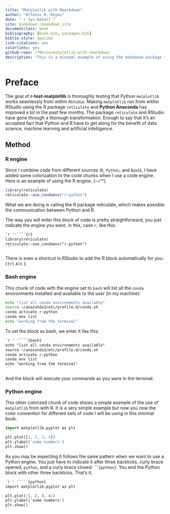 ```yaml
---
title: "Matplotlib with Rmarkdown"
author: "Alfonso R. Reyes"
date: "`r Sys.Date()`"
site: bookdown::bookdown_site
documentclass: book
bibliography: [book.bib, packages.bib]
biblio-style: apalike
link-citations: yes
colorlinks: yes
github-repo: /f0nzie/matplotlib-with-rmarkdown
description: "This is a minimal example of using the bookdown package to write a book. The output format for this example is bookdown::gitbook."
---
```


# Preface {.unnumbered}

The goal of **r-test-matplotlib** is thoroughly testing that Python `matplotlib` works seamlessly from within `RStudio`. Making `matplotlib` run from within RStudio using the R package `reticulate` and **Python Anaconda** has improved a lot in the past few months. The package `reticulate` and RStudio have gone through a thorough transformation. Enough to say that it's an accepted fact that Python and R have to get along for the benefit of data science, machine learning and artificial intelligence.

## Method {.unnumbered}

### R engine {.unnumbered}

Since I combine code from different sources (`R`, `Python`, and `Bash`), I have added some colorization to the code chunks when I use a code engine. Here is an example of using the R engine. {-=""}

```r
library(reticulate)
reticulate::use_condaenv("r-python")
```

What we are doing is calling the R package reticulate, which makes possible the communication between Python and R.

The way you will enter this block of code is pretty straightforward; you just indicate the engine you want, in this, case `r`, like this:

```` .markdown
`r ''````{r}
library(reticulate)
reticulate::use_condaenv("r-python")
```
````

There is even a shortcut in RStudio to add the R block automatically for you: `Ctrl` `Alt` `I`.

### Bash engine {.unnumbered}

This chunk of code with the engine set to `bash` will list all the `conda` environments installed and available to the user (in my machine):

```bash
echo "list all conda environments available"
source ~/anaconda3/etc/profile.d/conda.sh
conda activate r-python
conda env list
echo "working from the terminal"
```

To set the block as bash, we enter it like this:

```` .markdown
`r ' '````{bash}
echo "list all conda environments available"
source ~/anaconda3/etc/profile.d/conda.sh
conda activate r-python
conda env list
echo "working from the terminal"
```
````

And the block will execute your commands as you were in the terminal.

### Python engine {.unnumbered}

This other colorized chunk of code shows a simple example of the use of `matplotlib` from with R. It is a very simple example but now you now the color convention for different sets of code I will be using in this minimal book.

```python
import matplotlib.pyplot as plt

plt.plot([1, 2, 3, 4])
plt.ylabel('some numbers')
plt.show()
```

As you may be expecting it follows the same pattern when we want to use a Python engine. You just have to indicate it after three backticks, curly brace opened, `python`, and a curly brace closed: \`\`\``{python}`. You end the Python block with other three backticks. That's it.

```` .markdown
`r ' '````{python}
import matplotlib.pyplot as plt

plt.plot([1, 2, 3, 4])
plt.ylabel('some numbers')
plt.show()
```
````
